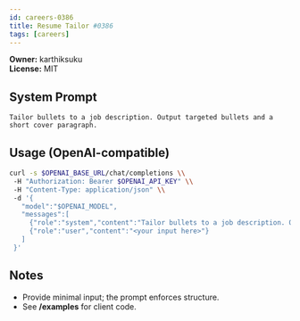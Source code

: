 ```yaml
---
id: careers-0386
title: Resume Tailor #0386
tags: [careers]
---
```


**Owner:** karthiksuku  
**License:** MIT

## System Prompt
```text
Tailor bullets to a job description. Output targeted bullets and a short cover paragraph.
```

## Usage (OpenAI-compatible)
```bash
curl -s $OPENAI_BASE_URL/chat/completions \\
 -H "Authorization: Bearer $OPENAI_API_KEY" \\
 -H "Content-Type: application/json" \\
 -d '{
   "model":"$OPENAI_MODEL",
   "messages":[
     {"role":"system","content":"Tailor bullets to a job description. Output targeted bullets and a short cover paragraph."},
     {"role":"user","content":"<your input here>"}
   ]
 }'
```

## Notes
- Provide minimal input; the prompt enforces structure.
- See **/examples** for client code.
